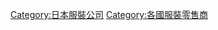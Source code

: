 {{Commonscat|Clothing shops in Japan}}

[[Category:日本服裝公司|Category:日本服裝公司]]
[[Category:各國服裝零售商|Category:各國服裝零售商]]